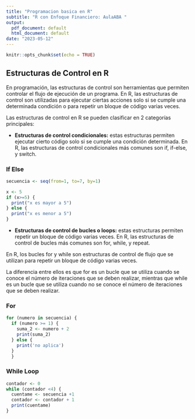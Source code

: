 ```yaml
---
title: "Programacion basica en R"
subtitle: "R con Enfoque Financiero: AulaABA "
output:
  pdf_document: default
  html_document: default
date: "2023-05-12"
---
```


```r
knitr::opts_chunk$set(echo = TRUE)
```

## Estructuras de Control en R

En programación, las estructuras de control son herramientas que permiten controlar el flujo de ejecución de un programa. En R, las estructuras de control son utilizadas para ejecutar ciertas acciones solo si se cumple una determinada condición o para repetir un bloque de código varias veces.

Las estructuras de control en R se pueden clasificar en 2 categorías principales:

-   **Estructuras de control condicionales:** estas estructuras permiten ejecutar cierto código solo si se cumple una condición determinada. En R, las estructuras de control condicionales más comunes son if, if-else, y switch.

### If Else

```r
secuencia <- seq(from=1, to=7, by=1)

x <- 5 
if (x>=5) {
  print("x es mayor a 5")
} else {
  print("x es menor a 5")
}
```

-   **Estructuras de control de bucles o loops:** estas estructuras permiten repetir un bloque de código varias veces. En R, las estructuras de control de bucles más comunes son for, while, y repeat.

En R, los bucles for y while son estructuras de control de flujo que se utilizan para repetir un bloque de código varias veces.

La diferencia entre ellos es que for es un bucle que se utiliza cuando se conoce el número de iteraciones que se deben realizar, mientras que while es un bucle que se utiliza cuando no se conoce el número de iteraciones que se deben realizar.

### For

```r
for (numero in secuencia) { 
  if (numero >= 1) {
    suma_2 <- numero + 2
    print(suma_2)
  } else {
    print('no aplica')
  }
  }
```

### While Loop

```r
contador <- 0 
while (contador <4) { 
  cuentame <- secuencia +1 
  contador <- contador + 1 
  print(cuentame)
}
```
